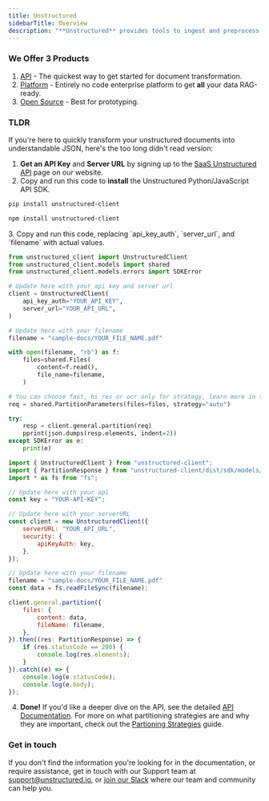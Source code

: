 ```yaml
---
title: Unstructured
sidebarTitle: Overview
description: "**Unstructured** provides tools to ingest and preprocess unstructured documents for `Retrieval Augmented Generation (RAG)` and `Fine Tuning`."
---
```


### We Offer 3 Products

1. [API](/api-reference/api-services/overview "API") - The quickest way to get started for document transformation.
2. [Platform](/platform/overview "Platform") - Entirely no code enterprise platform to get **all** your data RAG-ready.
3. [Open Source](/open-source/introduction/overview/ "OSS") - Best for prototyping.

### TLDR

If you're here to quickly transform your unstructured documents into understandable JSON, here's the too long didn't read version:

1. **Get an API Key** and **Server URL** by signing up to the [SaaS Unstructured API](https://unstructured.io/api-key-hosted) page on our website.
2. Copy and run this code to **install** the Unstructured Python/JavaScript API SDK.

<CodeGroup>

```bash  Python
pip install unstructured-client
```

```bash  JavaScript
npm install unstructured-client
```
</CodeGroup>
3. Copy and run this code, replacing `api_key_auth`, `server_url`, and `filename` with actual values.

<CodeGroup>

```python Python
from unstructured_client import UnstructuredClient
from unstructured_client.models import shared
from unstructured_client.models.errors import SDKError

# Update here with your api key and server url
client = UnstructuredClient(
    api_key_auth="YOUR_API_KEY",
    server_url="YOUR_API_URL",
)

# Update here with your filename
filename = "sample-docs/YOUR_FILE_NAME.pdf"

with open(filename, "rb") as f:
    files=shared.Files(
        content=f.read(),
        file_name=filename,
    )

# You can choose fast, hi_res or ocr_only for strategy, learn more in the docs at step 4
req = shared.PartitionParameters(files=files, strategy="auto")

try:
    resp = client.general.partition(req)
    pprint(json.dumps(resp.elements, indent=2))
except SDKError as e:
    print(e)
```

```javascript JavaScript
import { UnstructuredClient } from "unstructured-client";
import { PartitionResponse } from "unstructured-client/dist/sdk/models/operations";
import * as fs from "fs";

// Update here with your api 
const key = "YOUR-API-KEY";

// Update here with your serverURL
const client = new UnstructuredClient({
    serverURL: "YOUR_API_URL",
    security: {
        apiKeyAuth: key,
    },
});

// Update here with your filename
filename = "sample-docs/YOUR_FILE_NAME.pdf"
const data = fs.readFileSync(filename);

client.general.partition({
    files: {
        content: data,
        fileName: filename,
    },
}).then((res: PartitionResponse) => {
    if (res.statusCode == 200) {
        console.log(res.elements);
    }
}).catch((e) => {
    console.log(e.statusCode);
    console.log(e.body);
});
```
</CodeGroup>

4. **Done!** If you'd like a deeper dive on the API, see the detailed [API Documentation](/api-reference/api-services/overview "API"). For more on what partitioning strategies are and why they are important, check out the  [Partioning Strategies](/api-reference/api-services/partitioning "Partioning Strategies") guide.


   

### Get in touch

If you don't find the information you're looking for in the documentation, or require assistance,
get in touch with our Support team at [support@unstructured.io](mailto:support%40unstructured.io),
or [join our Slack](https://short.unstructured.io/pzw05l7) where our team and community can help you.
